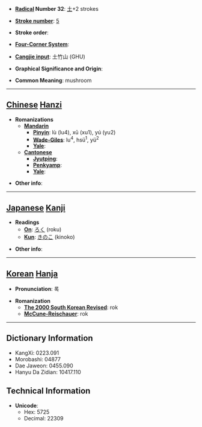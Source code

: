 * '''[[Wiktionary:Chinese radical index| Radical]] Number 32''': [[Wiktionary:Chinese radical index 土|土]]+2 strokes

* '''[[Wiktionary:Chinese total strokes index|Stroke number]]''': [[Wiktionary:Chinese total strokes index 5|5]]

* '''Stroke order''': 

* '''[[Wiktionary:Chinese four corner index|Four-Corner System]]''': 

* '''[[Wiktionary:Chinese Cangjie index|Cangjie input]]''': 土竹山 (GHU)

* '''Graphical Significance and Origin''': 

* '''Common Meaning''': mushroom

----

== [[Chinese]] [[Hanzi]] ==

* '''Romanizations'''
** '''[[Mandarin]]'''
*** '''[[Pinyin]]''': lù (lu4), xū (xu1), yú (yu2)
*** '''[[Wade-Giles]]''': lu<sup>4</sup>, hsü<sup>1</sup>, yü<sup>2</sup>
*** '''[[Yale]]''': 
** '''[[Cantonese]]'''
*** '''[[Jyutping]]''':
*** '''[[Penkyamp]]''': 
*** '''[[Yale]]''': 

* '''Other info''': 

----

== [[Japanese]] [[Kanji]] ==

* '''Readings'''
** '''[[On]]''': [[ろく]] (roku)
** '''[[Kun]]''': [[きのこ]] (kinoko)

* '''Other info''':  

----

== [[Korean]] [[Hanja]] ==

* '''Pronunciation''': 록

* '''Romanization'''
** '''[[The 2000 South Korean Revised Romanization|The 2000 South Korean Revised]]''': rok
** '''[[McCune-Reischauer]]''': rok

----

== Dictionary Information ==

* KangXi: 0223.091
* Morobashi: 04877
* Dae Jaweon: 0455.090
* Hanyu Da Zidian: 10417.110

== Technical Information ==

* '''Unicode''':
** Hex: 5725
** Decimal: 22309